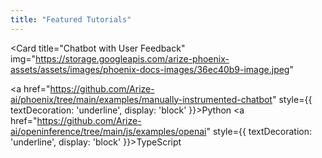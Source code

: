 ```yaml
---
title: "Featured Tutorials"
---
```


<CardGroup cols={3}>
<Card 
  title="OpenAI Agents SDK Cookbook" 
  img="https://storage.googleapis.com/arize-phoenix-assets/assets/images/phoenix-docs-images/6992d092-image.avif" 
  href="/phoenix/cookbook/evaluation/openai-agents-sdk-cookbook" 
/>

<Card 
  title="Agent Cookbook" 
  img="https://storage.googleapis.com/arize-phoenix-assets/assets/images/phoenix-docs-images/80e71692-image.jpeg" 
  href="/phoenix/cookbook/agent-cookbooks" 
/>

<Card 
  title="Creating a Custom LLM Evaluator with a Benchmark Dataset" 
  img="https://storage.googleapis.com/arize-phoenix-assets/assets/images/phoenix-docs-images/custom_llm_eval_cookbook_thumbnail.png" 
  href="/phoenix/cookbook/evaluation/creating-a-custom-llm-evaluator-with-a-benchmark-dataset" 
/>

<Card 
  title="Using Human Annotations for Eval-Driven Development" 
  img="https://storage.googleapis.com/arize-phoenix-assets/assets/images/phoenix-docs-images/annotation-cookbook-thumbnail.png" 
  href="/phoenix/cookbook/tracing-and-annotations/using-human-annotations-for-eval-driven-development" 
/>

<Card 
  title="LLM Ops - Tracing, Evaluation, and Analysis" 
  img="https://storage.googleapis.com/arize-phoenix-assets/assets/images/phoenix-docs-images/25c555f9-image.avif" 
  href="https://colab.research.google.com/github/Arize-ai/phoenix/blob/main/tutorials/llm_ops_overview.ipynb" 
/>

<Card 
  title="Prompt Optimization" 
  img="https://storage.googleapis.com/arize-phoenix-assets/assets/images/phoenix-docs-images/906ff5a6-image.jpeg" 
  href="/phoenix/cookbook/prompt-engineering/prompt-optimization" 
/>

<Card 
  title="Optimizing LLM as a Judge Prompts" 
  img="https://storage.googleapis.com/arize-phoenix-assets/assets/images/phoenix-docs-images/bd70c8c0-image.jpeg" 
  href="/phoenix/cookbook/prompt-engineering/llm-as-a-judge-prompt-optimization" 
/>

<Card 
  title="Using Ragas to Evaluate a Math Problem-Solving Agent" 
  img="https://storage.googleapis.com/arize-phoenix-assets/assets/images/phoenix-docs-images/0c20a0f6-image.jpeg" 
  href="/phoenix/cookbook/evaluation/using-ragas-to-evaluate-a-math-problem-solving-agent" 
/>

<Card 
  title="Chatbot with User Feedback" 
  img="https://storage.googleapis.com/arize-phoenix-assets/assets/images/phoenix-docs-images/36ec40b9-image.jpeg" 
>
  <a href="https://github.com/Arize-ai/phoenix/tree/main/examples/manually-instrumented-chatbot" style={{ textDecoration: 'underline', display: 'block' }}>Python</a>
  <a href="https://github.com/Arize-ai/openinference/tree/main/js/examples/openai" style={{ textDecoration: 'underline', display: 'block' }}>TypeScript</a>
</Card>
</CardGroup>
